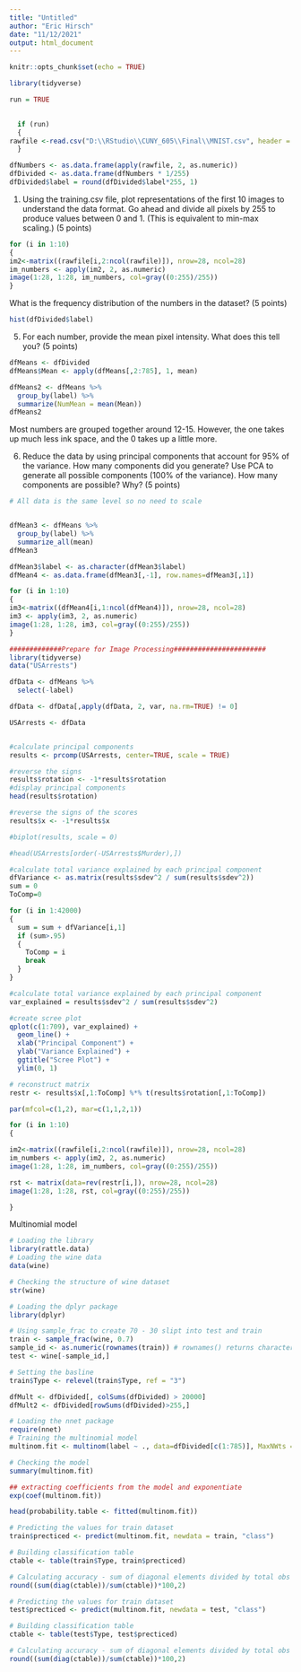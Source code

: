 ```yaml
---
title: "Untitled"
author: "Eric Hirsch"
date: "11/12/2021"
output: html_document
---
```


```r
knitr::opts_chunk$set(echo = TRUE)
```

```r
library(tidyverse)
```

```r

run = TRUE

  
  if (run)
  {
rawfile <-read.csv("D:\\RStudio\\CUNY_605\\Final\\MNIST.csv", header = T)
  }


```
```r
dfNumbers <- as.data.frame(apply(rawfile, 2, as.numeric))
dfDivided <- as.data.frame(dfNumbers * 1/255)
dfDivided$label = round(dfDivided$label*255, 1)
```

1. Using the training.csv file, plot representations of the first 10 images to understand the data format. Go ahead and divide all pixels by 255 to produce values between 0 and 1. (This is equivalent to min-max scaling.) (5 points)



```r

for (i in 1:10)
{
im2<-matrix((rawfile[i,2:ncol(rawfile)]), nrow=28, ncol=28) 
im_numbers <- apply(im2, 2, as.numeric)
image(1:28, 1:28, im_numbers, col=gray((0:255)/255))
}

```

 What is the frequency distribution of the numbers in the dataset? (5 points)

```r

hist(dfDivided$label)
```
5. For each number, provide the mean pixel intensity. What does this tell you? (5 points)

```r

dfMeans <- dfDivided
dfMeans$Mean <- apply(dfMeans[,2:785], 1, mean)

dfMeans2 <- dfMeans %>%
  group_by(label) %>%
  summarize(NumMean = mean(Mean))
dfMeans2
```

Most numbers are grouped together around 12-15.  However, the one takes up much less ink space, and the 0 takes up a little more.

6. Reduce the data by using principal components that account for 95% of the variance. How many components did you generate? Use PCA to generate all possible components (100% of the variance). How many components are possible? Why? (5 points)

```r
# All data is the same level so no need to scale


dfMean3 <- dfMeans %>%
  group_by(label) %>%
  summarize_all(mean)
dfMean3

dfMean3$label <- as.character(dfMean3$label)
dfMean4 <- as.data.frame(dfMean3[,-1], row.names=dfMean3[,1])
```

```r

for (i in 1:10)
{
im3<-matrix((dfMean4[i,1:ncol(dfMean4)]), nrow=28, ncol=28) 
im3 <- apply(im3, 2, as.numeric)
image(1:28, 1:28, im3, col=gray((0:255)/255))
}

```


```r
#############Prepare for Image Processing#######################
library(tidyverse)
data("USArrests")

dfData <- dfMeans %>%
  select(-label)

dfData <- dfData[,apply(dfData, 2, var, na.rm=TRUE) != 0]

USArrests <- dfData


#calculate principal components
results <- prcomp(USArrests, center=TRUE, scale = TRUE)

```

```r

#reverse the signs
results$rotation <- -1*results$rotation
#display principal components
head(results$rotation)

#reverse the signs of the scores
results$x <- -1*results$x
```
```r

#biplot(results, scale = 0)
```

```r

#head(USArrests[order(-USArrests$Murder),])

#calculate total variance explained by each principal component
dfVariance <- as.matrix(results$sdev^2 / sum(results$sdev^2))
sum = 0
ToComp=0

for (i in 1:42000)
{
  sum = sum + dfVariance[i,1]
  if (sum>.95)
  {
    ToComp = i
    break
  }
}
```

```r
#calculate total variance explained by each principal component
var_explained = results$sdev^2 / sum(results$sdev^2)
```

```r


#create scree plot
qplot(c(1:709), var_explained) + 
  geom_line() + 
  xlab("Principal Component") + 
  ylab("Variance Explained") +
  ggtitle("Scree Plot") +
  ylim(0, 1)

```

```r
# reconstruct matrix
restr <- results$x[,1:ToComp] %*% t(results$rotation[,1:ToComp])

```


```r

par(mfcol=c(1,2), mar=c(1,1,2,1))

for (i in 1:10)
{

im2<-matrix((rawfile[i,2:ncol(rawfile)]), nrow=28, ncol=28) 
im_numbers <- apply(im2, 2, as.numeric)
image(1:28, 1:28, im_numbers, col=gray((0:255)/255))

rst <- matrix(data=rev(restr[i,]), nrow=28, ncol=28)
image(1:28, 1:28, rst, col=gray((0:255)/255))

}


```


Multinomial model

```r
# Loading the library
library(rattle.data)
# Loading the wine data
data(wine)
```
```r

# Checking the structure of wine dataset
str(wine)
```

```r


# Loading the dplyr package
library(dplyr)

# Using sample_frac to create 70 - 30 slipt into test and train
train <- sample_frac(wine, 0.7)
sample_id <- as.numeric(rownames(train)) # rownames() returns character so as.numeric
test <- wine[-sample_id,]
```
```r


# Setting the basline 
train$Type <- relevel(train$Type, ref = "3")
```

```r
dfMult <- dfDivided[, colSums(dfDivided) > 20000]
dfMult2 <- dfDivided[rowSums(dfDivided)>255,]
```

```r

# Loading the nnet package
require(nnet)
# Training the multinomial model
multinom.fit <- multinom(label ~ ., data=dfDivided[c(1:785)], MaxNWts =10000000)

# Checking the model
summary(multinom.fit)

```

```r

## extracting coefficients from the model and exponentiate
exp(coef(multinom.fit))

```

```r


head(probability.table <- fitted(multinom.fit))
```


```r


# Predicting the values for train dataset
train$precticed <- predict(multinom.fit, newdata = train, "class")

# Building classification table
ctable <- table(train$Type, train$precticed)

# Calculating accuracy - sum of diagonal elements divided by total obs
round((sum(diag(ctable))/sum(ctable))*100,2)
```

```r


# Predicting the values for train dataset
test$precticed <- predict(multinom.fit, newdata = test, "class")

# Building classification table
ctable <- table(test$Type, test$precticed)

# Calculating accuracy - sum of diagonal elements divided by total obs
round((sum(diag(ctable))/sum(ctable))*100,2)
```






